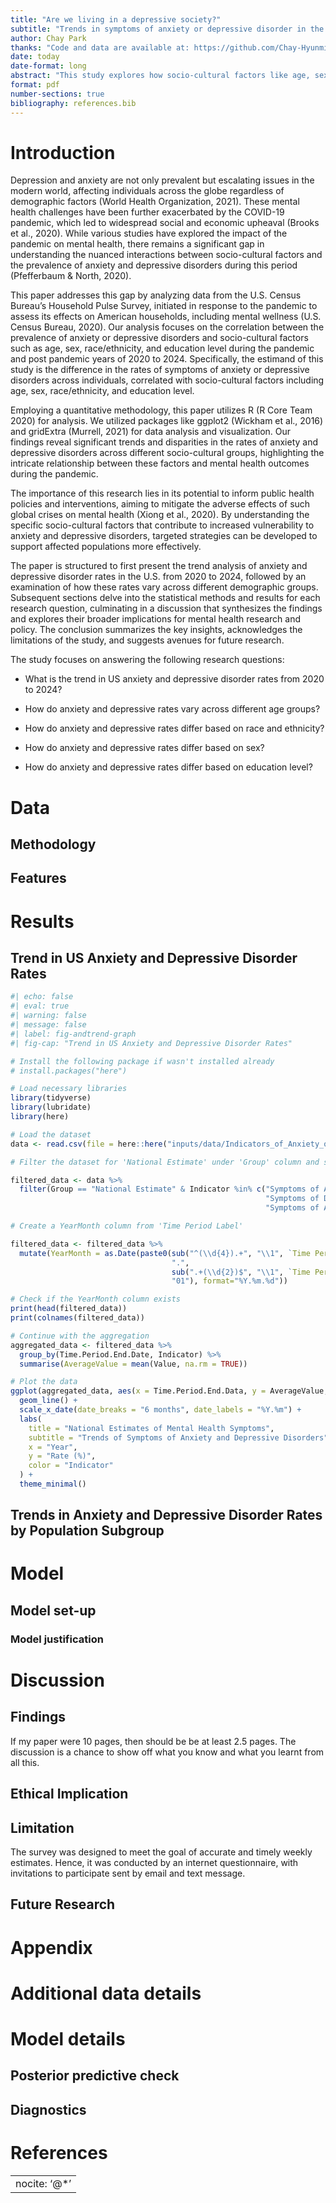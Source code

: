 ```yaml
---
title: "Are we living in a depressive society?"
subtitle: "Trends in symptoms of anxiety or depressive disorder in the US population from May 2020 to March 2024"
author: Chay Park
thanks: "Code and data are available at: https://github.com/Chay-HyunminPark/Anxiety_depressive_disorder."
date: today
date-format: long
abstract: "This study explores how socio-cultural factors like age, sex, race/ethnicity, and education level influenced anxiety and depressive disorders in the U.S. during and after the COVID-19 pandemic, analyzing data from 2020 to 2024. Using advanced statistical methods in R, it uncovered significant variations in mental health impacts across different demographic groups. The research reveals a complex relationship between socio-cultural factors and mental health, highlighting the increased vulnerability of certain populations during global crises. These insights are crucial for developing targeted public health strategies to mitigate mental health issues during and after pandemics, enhancing our understanding of how socio-cultural dynamics shape mental wellness in times of crisis."
format: pdf
number-sections: true
bibliography: references.bib
---
```



# Introduction

Depression and anxiety are not only prevalent but escalating issues in the modern world, affecting individuals across the globe regardless of demographic factors (World Health Organization, 2021). These mental health challenges have been further exacerbated by the COVID-19 pandemic, which led to widespread social and economic upheaval (Brooks et al., 2020). While various studies have explored the impact of the pandemic on mental health, there remains a significant gap in understanding the nuanced interactions between socio-cultural factors and the prevalence of anxiety and depressive disorders during this period (Pfefferbaum & North, 2020).

This paper addresses this gap by analyzing data from the U.S. Census Bureau's Household Pulse Survey, initiated in response to the pandemic to assess its effects on American households, including mental wellness (U.S. Census Bureau, 2020). Our analysis focuses on the correlation between the prevalence of anxiety or depressive disorders and socio-cultural factors such as age, sex, race/ethnicity, and education level during the pandemic and post pandemic years of 2020 to 2024. Specifically, the estimand of this study is the difference in the rates of symptoms of anxiety or depressive disorders across individuals, correlated with socio-cultural factors including age, sex, race/ethnicity, and education level.

Employing a quantitative methodology, this paper utilizes R (R Core Team 2020) for analysis. We utilized packages like ggplot2 (Wickham et al., 2016) and gridExtra (Murrell, 2021) for data analysis and visualization. Our findings reveal significant trends and disparities in the rates of anxiety and depressive disorders across different socio-cultural groups, highlighting the intricate relationship between these factors and mental health outcomes during the pandemic.

The importance of this research lies in its potential to inform public health policies and interventions, aiming to mitigate the adverse effects of such global crises on mental health (Xiong et al., 2020). By understanding the specific socio-cultural factors that contribute to increased vulnerability to anxiety and depressive disorders, targeted strategies can be developed to support affected populations more effectively.

The paper is structured to first present the trend analysis of anxiety and depressive disorder rates in the U.S. from 2020 to 2024, followed by an examination of how these rates vary across different demographic groups. Subsequent sections delve into the statistical methods and results for each research question, culminating in a discussion that synthesizes the findings and explores their broader implications for mental health research and policy. The conclusion summarizes the key insights, acknowledges the limitations of the study, and suggests avenues for future research.

The study focuses on answering the following research questions:

* What is the trend in US anxiety and depressive disorder rates from 2020 to 2024?

* How do anxiety and depressive rates vary across different age groups?

* How do anxiety and depressive rates differ based on race and ethnicity?

* How do anxiety and depressive rates differ based on sex?

* How do anxiety and depressive rates differ based on education level?

# Data {#sec-data}

## Methodology

## Features

# Results

## Trend in US Anxiety and Depressive Disorder Rates

```r
#| echo: false
#| eval: true
#| warning: false
#| message: false
#| label: fig-andtrend-graph
#| fig-cap: "Trend in US Anxiety and Depressive Disorder Rates"

# Install the following package if wasn't installed already
# install.packages("here")

# Load necessary libraries
library(tidyverse)
library(lubridate)
library(here)

# Load the dataset
data <- read.csv(file = here::here("inputs/data/Indicators_of_Anxiety_or_Depression_Based_on_Reported_Frequency_of_Symptoms_During_Last_7_Days_20240401.csv"))

# Filter the dataset for 'National Estimate' under 'Group' column and select indicators of interest

filtered_data <- data %>%
  filter(Group == "National Estimate" & Indicator %in% c("Symptoms of Anxiety Disorder", 
                                                         "Symptoms of Depressive Disorder", 
                                                         "Symptoms of Anxiety Disorder or Depressive Disorder"))

# Create a YearMonth column from 'Time Period Label'

filtered_data <- filtered_data %>%
  mutate(YearMonth = as.Date(paste0(sub("^(\\d{4}).+", "\\1", `Time Period Label`), 
                                    ".", 
                                    sub(".+(\\d{2})$", "\\1", `Time Period Label`), 
                                    "01"), format="%Y.%m.%d"))

# Check if the YearMonth column exists
print(head(filtered_data))
print(colnames(filtered_data))

# Continue with the aggregation
aggregated_data <- filtered_data %>%
  group_by(Time.Period.End.Date, Indicator) %>%
  summarise(AverageValue = mean(Value, na.rm = TRUE))

# Plot the data
ggplot(aggregated_data, aes(x = Time.Period.End.Data, y = AverageValue, color = Indicator)) +
  geom_line() +
  scale_x_date(date_breaks = "6 months", date_labels = "%Y.%m") +
  labs(
    title = "National Estimates of Mental Health Symptoms",
    subtitle = "Trends of Symptoms of Anxiety and Depressive Disorders",
    x = "Year",
    y = "Rate (%)",
    color = "Indicator"
  ) +
  theme_minimal()

```


## Trends in Anxiety and Depressive Disorder Rates by Population Subgroup


# Model



## Model set-up


### Model justification


# Discussion

## Findings

If my paper were 10 pages, then should be be at least 2.5 pages. The discussion is a chance to show off what you know and what you learnt from all this. 

## Ethical Implication

## Limitation

The survey was designed to meet the goal of accurate and timely weekly estimates. Hence, it was conducted by an internet questionnaire, with invitations to participate sent by email and text message. 

## Future Research


\newpage

\appendix

# Appendix {-}


# Additional data details

# Model details {#sec-model-details}

## Posterior predictive check


## Diagnostics



\newpage


# References

---
nocite: '@*'
---

